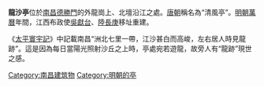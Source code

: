 '''龍沙亭'''位於[[南昌|南昌]][[德胜门_(南昌)|德勝門]]的外龍崗上、北壇沿江之處。[[唐朝|唐朝]]稱名為“清風亭”。[[明朝|明朝]][[萬曆|萬曆]]年間，江西布政使[[吳獻台|吳獻台]]、[[陸長庚|陸長庚]]移址重建。

《[[太平寰宇記|太平寰宇記]]》中記載南昌“洲北七里一帶，江沙甚白而高峻，左右居人時見龍跡”。這是因為每日當陽光照射沙丘之上時，亭處宛若遊龍，故旁人有“龍跡”現世之感。

{{老南昌}}
{{江城名迹}}
[[Category:南昌建筑物|Category:南昌建筑物]]
[[Category:明朝的亭|Category:明朝的亭]]